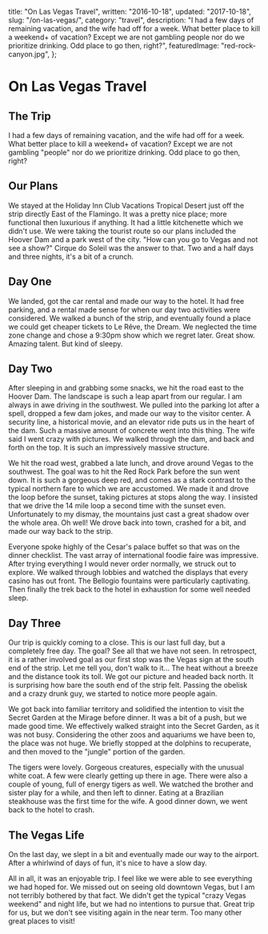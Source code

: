   title: "On Las Vegas Travel",
  written: "2016-10-18",
  updated: "2017-10-18",
  slug: "/on-las-vegas/",
  category: "travel",
  description:
    "I had a few days of remaining vacation, and the wife had off for a week. What better place to kill a weekend+ of vacation? Except we are not gambling people nor do we prioritize drinking. Odd place to go then, right?",
  featuredImage: "red-rock-canyon.jpg",
};

# On Las Vegas Travel

## The Trip

I had a few days of remaining vacation, and the wife had off for a week. What better place to kill a weekend+ of vacation? Except we are not gambling "people" nor do we prioritize drinking. Odd place to go then, right?

## Our Plans

We stayed at the Holiday Inn Club Vacations Tropical Desert just off the strip directly East of the Flamingo. It was a pretty nice place; more functional then luxurious if anything. It had a little kitchenette which we didn't use. We were taking the tourist route so our plans included the Hoover Dam and a park west of the city. "How can you go to Vegas and not see a show?" Cirque do Soleil was the answer to that. Two and a half days and three nights, it's a bit of a crunch.

## Day One

We landed, got the car rental and made our way to the hotel. It had free parking, and a rental made sense for when our day two activities were considered. We walked a bunch of the strip, and eventually found a place we could get cheaper tickets to Le Rêve, the Dream. We neglected the time zone change and chose a 9:30pm show which we regret later. Great show. Amazing talent. But kind of sleepy.

## Day Two

After sleeping in and grabbing some snacks, we hit the road east to the Hoover Dam. The landscape is such a leap apart from our regular. I am always in awe driving in the southwest. We pulled into the parking lot after a spell, dropped a few dam jokes, and made our way to the visitor center. A security line, a historical movie, and an elevator ride puts us in the heart of the dam. Such a massive amount of concrete went into this thing. The wife said I went crazy with pictures. We walked through the dam, and back and forth on the top. It is such an impressively massive structure.

We hit the road west, grabbed a late lunch, and drove around Vegas to the southwest. The goal was to hit the Red Rock Park before the sun went down. It is such a gorgeous deep red, and comes as a stark contrast to the typical northern fare to which we are accustomed. We made it and drove the loop before the sunset, taking pictures at stops along the way. I insisted that we drive the 14 mile loop a second time with the sunset even. Unfortunately to my dismay, the mountains just cast a great shadow over the whole area. Oh well! We drove back into town, crashed for a bit, and made our way back to the strip.

Everyone spoke highly of the Cesar's palace buffet so that was on the dinner checklist. The vast array of international foodie faire was impressive. After trying everything I would never order normally, we struck out to explore. We walked through lobbies and watched the displays that every casino has out front. The Bellogio fountains were particularly captivating. Then finally the trek back to the hotel in exhaustion for some well needed sleep.

## Day Three

Our trip is quickly coming to a close. This is our last full day, but a completely free day. The goal? See all that we have not seen. In retrospect, it is a rather involved goal as our first stop was the Vegas sign at the south end of the strip. Let me tell you, don't walk to it... The heat without a breeze and the distance took its toll. We got our picture and headed back north. It is surprising how bare the south end of the strip felt. Passing the obelisk and a crazy drunk guy, we started to notice more people again.

We got back into familiar territory and solidified the intention to visit the Secret Garden at the Mirage before dinner. It was a bit of a push, but we made good time. We effectively walked straight into the Secret Garden, as it was not busy. Considering the other zoos and aquariums we have been to, the place was not huge. We briefly stopped at the dolphins to recuperate, and then moved to the "jungle" portion of the garden.

The tigers were lovely. Gorgeous creatures, especially with the unusual white coat. A few were clearly getting up there in age. There were also a couple of young, full of energy tigers as well. We watched the brother and sister play for a while, and then left to dinner. Eating at a Brazilian steakhouse was the first time for the wife. A good dinner down, we went back to the hotel to crash.

## The Vegas Life

On the last day, we slept in a bit and eventually made our way to the airport. After a whirlwind of days of fun, it's nice to have a slow day.

All in all, it was an enjoyable trip. I feel like we were able to see everything we had hoped for. We missed out on seeing old downtown Vegas, but I am not terribly bothered by that fact. We didn't get the typical "crazy Vegas weekend" and night life, but we had no intentions to pursue that. Great trip for us, but we don't see visiting again in the near term. Too many other great places to visit!
